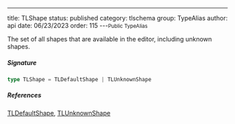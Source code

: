 ---
title: TLShape
status: published
category: tlschema
group: TypeAlias
author: api
date: 06/23/2023
order: 115
---<Small>Public TypeAlias</Small>

The set of all shapes that are available in the editor, including unknown shapes.


##### Signature


```ts
type TLShape = TLDefaultShape | TLUnknownShape
```

##### References

[TLDefaultShape](/gen/tlschema/TLDefaultShape-type), [TLUnknownShape](/gen/tlschema/TLUnknownShape-type)

